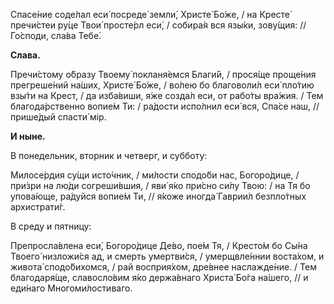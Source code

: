 Спасе́ние соде́лал еси́ посреде́ земли́, Христе́ Бо́же, / на Кресте́ пречи́стеи ру́це Твои́ просте́рл еси́, / собира́я вся язы́ки, зову́щия: // Го́споди, сла́ва Тебе́.

**Слава.** 

Пречи́стому о́бразу Твоему́ покланя́емся Благи́й, / прося́ще проще́ния прегреше́ний на́ших, Христе́ Бо́же, / во́лею бо благоволи́л еси́ пло́тию взы́ти на Крест, / да изба́виши, я́же созда́л еси, от рабо́ты вра́жия. / Тем благода́рственно вопие́м Ти: / ра́дости испо́лнил еси́ вся, Спа́се наш, // прише́дый спасти́ мiр.

**И ныне.**

В понедельник, вторник и четверг, и субботу:

Милосе́рдия су́щи исто́чник, / ми́лости сподо́би нас, Богоро́дице, / при́зри на лю́ди согреши́вшия, / яви́ я́ко при́сно си́лу Твою: / на Тя бо упова́юще, ра́дуйся вопие́м Ти, // я́коже иногда́ Гаврии́л безпло́тных архистрати́г.

В среду и пятницу:

Препросла́влена еси́, Богоро́дице Де́во, пое́м Тя, / Кресто́м бо Сы́на Твоего́ низложи́ся ад, и смерть умертви́ся, / умерщвле́ннии воста́хом, и живота́ сподо́бихомся, / рай восприя́хом, дре́внее наслажде́ние. / Тем благодаря́ще, славосло́вим я́ко держа́внаго Христа́ Бо́га на́шего, // и еди́наго Многоми́лостиваго.
